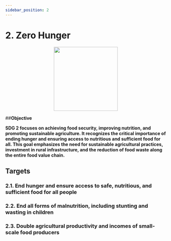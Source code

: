 ```yaml
---
sidebar_position: 2
---
```

# 2. Zero Hunger

<p align="center"><img src="https://www.un.org/sustainabledevelopment/wp-content/uploads/2019/08/E-Goal-02-1024x1024.png" width="200" height="200"/></p>

##**Objective**

**SDG 2 focuses on achieving food security, improving nutrition, and promoting sustainable agriculture. It recognizes the critical importance of ending hunger and ensuring access to nutritious and sufficient food for all. This goal emphasizes the need for sustainable agricultural practices, investment in rural infrastructure, and the reduction of food waste along the entire food value chain.**

## Targets

### 2.1. End hunger and ensure access to safe, nutritious, and sufficient food for all people

### 2.2. End all forms of malnutrition, including stunting and wasting in children

### 2.3. Double agricultural productivity and incomes of small-scale food producers

